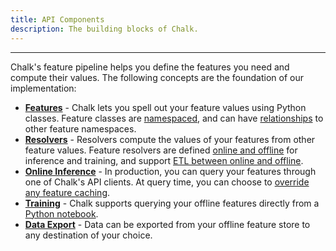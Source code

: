```yaml
---
title: API Components
description: The building blocks of Chalk.
---
```


---

Chalk's feature pipeline helps you define the features you need and compute their values.
The following concepts are the foundation of our implementation:

- **[Features](/docs/features)** - Chalk lets you spell out your feature
  values using Python classes. Feature classes are [namespaced](/docs/features#namespacing), and can have
  [relationships](/docs/has-one) to other feature namespaces.
- **[Resolvers](/docs/resolver-overview)** - Resolvers compute the values
  of your features from other feature values. Feature resolvers are defined
  [online and offline](/docs/resolver-online-offline) for inference and training,
  and support [ETL between online and offline](/docs/reverse-etl).
- **[Online Inference](/docs/query-basics)** - In production, you can query
  your features through one of Chalk's API clients. At query time, you can choose
  to [override any feature caching](/docs/query-caching).
- **[Training](/docs/temporal-consistency)** - Chalk supports querying your
  offline features directly from a [Python notebook](/docs/training-client).
- **[Data Export](/docs/sinks)** - Data can be exported from your offline
  feature store to any destination of your choice.
